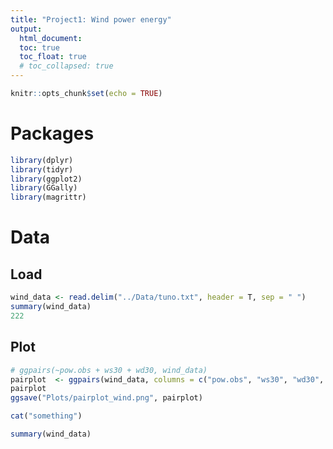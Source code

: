 ```yaml
---
title: "Project1: Wind power energy"
output: 
  html_document:
  toc: true
  toc_float: true
  # toc_collapsed: true
---
```


```r
knitr::opts_chunk$set(echo = TRUE)
```

# Packages

```r
library(dplyr)
library(tidyr)
library(ggplot2)
library(GGally)
library(magrittr)
```


# Data

## Load
```r
wind_data <- read.delim("../Data/tuno.txt", header = T, sep = " ")
summary(wind_data)
222
```

## Plot

```r
# ggpairs(~pow.obs + ws30 + wd30, wind_data)
pairplot  <- ggpairs(wind_data, columns = c("pow.obs", "ws30", "wd30", "r.day"))
pairplot
ggsave("Plots/pairplot_wind.png", pairplot)
```

```r
cat("something")
```


```r
summary(wind_data)
```






